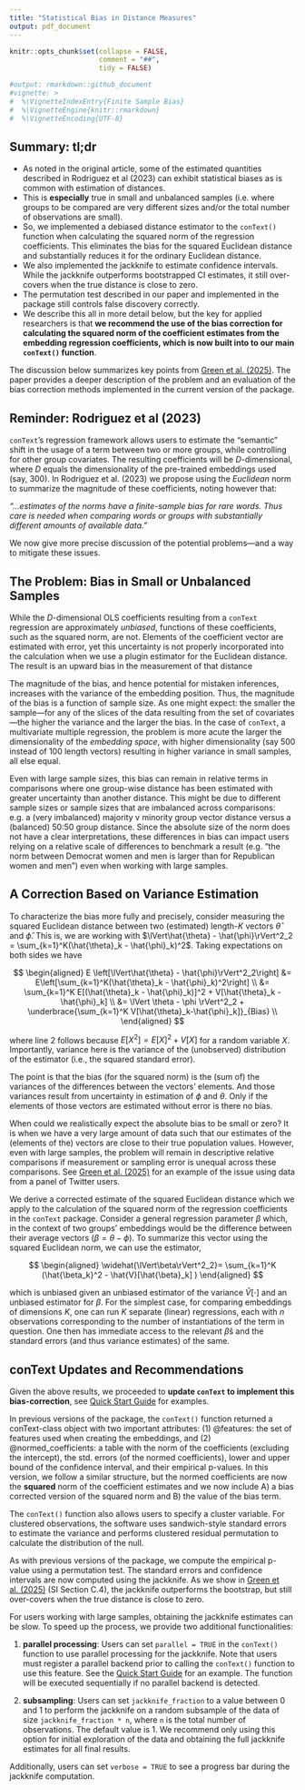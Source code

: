 ```yaml
---
title: "Statistical Bias in Distance Measures"
output: pdf_document
---
```


```r
knitr::opts_chunk$set(collapse = FALSE,
                      comment = "##",
                      tidy = FALSE)

#output: rmarkdown::github_document
#vignette: >
#  %\VignetteIndexEntry{Finite Sample Bias}
#  %\VignetteEngine{knitr::rmarkdown}
#  %\VignetteEncoding{UTF-8}
```

## Summary: tl;dr

- As noted in the original article, some of the estimated quantities described in Rodriguez et al (2023) can exhibit statistical biases as is common with estimation of distances.
- This is **especially** true in small and unbalanced samples (i.e. where groups to be compared are very different sizes and/or the total number of observations are small).
- So, we implemented a debiased distance estimator to the `conText()` function when calculating the squared norm of the regression coefficients. This eliminates the bias for the squared Euclidean distance and substantially reduces it for the ordinary Euclidean distance.
- We also implemented the jackknife to estimate confidence intervals. While the jackknife outperforms bootstrapped CI estimates, it still over-covers when the true distance is close to zero.
- The permutation test described in our paper and implemented in the package still controls false discovery correctly.
- We describe this all in more detail below, but the key for applied researchers is that **we recommend the use of the bias correction for calculating the squared norm of the coefficient estimates from the embedding regression coefficients, which is now built into to our main `conText()` function**. 

The discussion below summarizes key points from [Green et al. (2025)](https://www.cambridge.org/core/journals/political-analysis/article/measuring-distances-in-high-dimensional-spaces/88126F4A48F121387D249C1856C3665B). The paper provides a deeper description of the problem and an evaluation of the bias correction methods implemented in the current version of the package.

## Reminder: Rodriguez et al (2023)

`conText`'s regression framework allows users to estimate the "semantic" shift in the usage of a term between two or more groups, while controlling for other group covariates. The resulting coefficients will be *D*-dimensional, where *D* equals the dimensionality of the pre-trained embeddings used (say, 300). In Rodriguez et al. (2023) we propose using the *Euclidean* norm to summarize the magnitude of these coefficients, noting however that:

_"...estimates of the norms have a finite-sample bias for rare words. Thus care is needed when comparing words or groups with substantially different amounts of available data."_

We now give more precise discussion of the potential problems---and a way to mitigate these issues. 

## The Problem: Bias in Small or Unbalanced Samples

While the *D*-dimensional OLS coefficients resulting from a `conText` regression are approximately *unbiased*, functions of these coefficients, such as the squared norm, are not. Elements of the coefficient vector are estimated with error, yet this uncertainty is not properly incorporated into the calculation when we use a plugin estimator for the Euclidean distance. The result is an upward bias in the measurement of that distance

The magnitude of the bias, and hence potential for mistaken inferences, increases with the variance of the embedding position.  Thus, the magnitude of the bias is a function of sample size. As one might expect: the smaller the sample---for any of the slices of the data resulting from the set of covariates---the higher the variance and the larger the bias. In the case of `conText`, a multivariate multiple regression, the problem is more acute the larger the dimensionality of the *embedding space*, with higher dimensionality (say 500 instead of 100 length vectors) resulting in higher variance in small samples, all else equal.

Even with large sample sizes, this bias can remain in relative terms in comparisons where one group-wise distance has been estimated with greater uncertainty than another distance. This might be due to different sample sizes or sample sizes that are imbalanced across comparisons: e.g. a (very imbalanced) majority v minority group vector distance versus a (balanced) 50:50 group distance. Since the absolute size of the norm does not have a clear interpretations, these differences in bias can impact users relying on a relative scale of differences to benchmark a result (e.g. "the norm between Democrat women and men is larger than for Republican women and men") even when working with large samples. 

## A Correction Based on Variance Estimation

To characterize the bias more fully and precisely, consider measuring the squared Euclidean distance between two (estimated) length-$K$ vectors $\hat{\theta} \text{ and } \hat{\phi}$. This is, we are working with  $\lVert\hat{\theta} - \hat{\phi}\rVert^2_2 = \sum_{k=1}^K(\hat{\theta}_k - \hat{\phi}_k)^2$.  Taking expectations on both sides we have

$$
\begin{aligned}
E \left[\lVert\hat{\theta} - \hat{\phi}\rVert^2_2\right] &= E\left[\sum_{k=1}^K(\hat{\theta}_k - \hat{\phi}_k)^2\right] \\
&= \sum_{k=1}^K E[(\hat{\theta}_k - \hat{\phi}_k)]^2 + V[\hat{\theta}_k - \hat{\phi}_k] \\
&= \lVert \theta - \phi \rVert^2_2 + \underbrace{\sum_{k=1}^K V[\hat{\theta}_k-\hat{\phi}_k]}_{Bias} \\
\end{aligned}
$$

where line 2 follows because $E[X^2] = E[X]^2 + V[X]$ for a random variable $X$. Importantly, variance here is the variance of the (unobserved) distribution of the estimator (i.e., the squared standard error). 

The point is that the bias (for the squared norm) is the (sum of) the variances of the differences between the vectors' elements.  And those variances result from uncertainty in estimation of $\phi$ and $\theta$.  Only if the elements of those vectors are estimated without error is there no bias.  

When could we realistically expect the absolute bias to be small or zero? It is when we have a very large amount of data such that our estimates of the (elements of the) vectors are close to their true population values. However, even with large samples, the problem will remain in descriptive relative comparisons if measurement or sampling error is unequal across these comparisons. See [Green et al. (2025)](https://www.cambridge.org/core/journals/political-analysis/article/measuring-distances-in-high-dimensional-spaces/88126F4A48F121387D249C1856C3665B) for an example of the issue using data from a panel of Twitter users.

We derive a corrected estimate of the squared Euclidean distance which we apply to the calculation of the squared norm of the regression coefficients in the `conText` package. Consider a general regression parameter $\beta$ which, in the context of two groups' embeddings would be the difference between their average vectors ($\beta=\theta - \phi$). To summarize this vector using the squared Euclidean norm, we can use the estimator,

$$
\begin{aligned}
\widehat{\lVert\beta\rVert^2_2}= \sum_{k=1}^K (\hat{\beta_k}^2 - \hat{V}[\hat{\beta}_k] )
\end{aligned}
$$

which is unbiased given an unbiased estimator of the variance $\hat{V}[\cdot]$ and an unbiased estimator for $\beta$. For the simplest case, for comparing embeddings of dimensions $K$, one can run $K$ separate (linear) regressions, each with $n$ observations corresponding to the number of instantiations of the term in question. One then has immediate access to the relevant $\hat{\beta}$s and the standard errors (and thus variance estimates) of the same.


## conText Updates and Recommendations

Given the above results, we proceeded to **update `conText` to implement this bias-correction**, see [Quick Start Guide](https://github.com/prodriguezsosa/conText/blob/master/vignettes/quickstart.md) for examples. 

In previous versions of the package, the `conText()` function returned a conText-class object with two important attributes: (1) @features: the set of features used when creating the embeddings, and (2) @normed_coefficients: a table with the norm of the coefficients (excluding the intercept), the std. errors (of the normed coefficients), lower and upper bound of the confidence interval, and their empirical p-values. In this version, we follow a similar structure, but the normed coefficients are now the **squared** norm of the coefficient estimates and we now include A) a bias corrected version of the squared norm and B) the value of the bias term. 

The `conText()` function also allows users to specify a cluster variable. For clustered observations, the software uses sandwich-style standard errors to estimate the variance and performs clustered residual permutation to calculate the distribution of the null.

As with previous versions of the package, we compute the empirical p-value using a permutation test. The standard errors and confidence intervals are now computed using the jackknife. As we show in [Green et al. (2025)](https://www.cambridge.org/core/journals/political-analysis/article/measuring-distances-in-high-dimensional-spaces/88126F4A48F121387D249C1856C3665B) (SI Section C.4), the jackknife outperforms the bootstrap, but still over-covers when the true distance is close to zero. 

For users working with large samples, obtaining the jackknife estimates can be slow. To speed up the process, we provide two additional functionalities:

1. **parallel processing**: Users can set `parallel = TRUE` in the `conText()` function to use parallel processing for the jackknife. Note that users must register a parallel backend prior to calling the `conText()` function to use this feature. See the [Quick Start Guide](https://github.com/prodriguezsosa/conText/blob/master/vignettes/quickstart.md) for an example. The function will be executed sequentially if no parallel backend is detected.

2. **subsampling**: Users can set `jackknife_fraction` to a value between 0 and 1 to perform the jackknife on a random subsample of the data of size `jackknife_fraction * n`, where `n` is the total number of observations. The default value is 1. We recommend only using this option for initial exploration of the data and obtaining the full jackknife estimates for all final results. 

Additionally, users can set `verbose = TRUE` to see a progress bar during the jackknife computation. 


